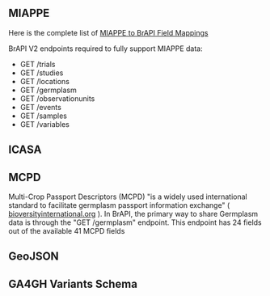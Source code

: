 ==  MIAPPE ==

Here is the complete list of [[ MIAPPE|MIAPPE to BrAPI Field Mappings ]]

BrAPI V2 endpoints required to fully support MIAPPE data:
* GET /trials
* GET /studies
* GET /locations
* GET /germplasm
* GET /observationunits
* GET /events
* GET /samples
* GET /variables

== ICASA ==
== MCPD ==

Multi-Crop Passport Descriptors (MCPD) "is a widely used international standard to facilitate germplasm passport information exchange" ( [https://www.bioversityinternational.org/e-library/publications/detail/faobioversity-multi-crop-passport-descriptors-v21-mcpd-v21/ bioversityinternational.org] ). In BrAPI, the primary way to share Germplasm data is through the "GET /germplasm" endpoint. This endpoint has 24 fields out of the available 41 MCPD fields

== GeoJSON ==
== GA4GH Variants Schema ==